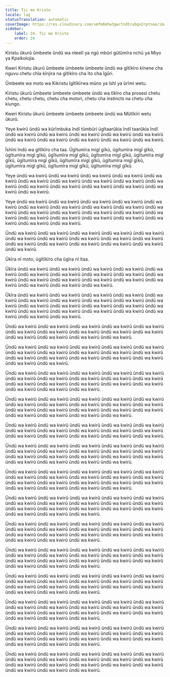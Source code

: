 ```yaml
---
title: Tic me Kristo
locale: lag
statusTranslation: automatic
coverImage: https://res.cloudinary.com/xmfm6mhw3gwctndtcubgx2rptnae/image/upload/v1741354419/small_cover_la_gran_rebelion_28716e29d2.webp
sidebar:
    label: 24. Tic me Kristo
    order: 24
---
```

Kiristu ũkurũ ũmbeete ũndũ wa nteelĩ ya ngũ mbũri gũtũmĩra nchũ ya Miyo ya Kpsikolojia.

Kweri Kiristu ũkurũ ũmbeete ũmbeete ũmbeete ũndũ wa gĩtĩkĩro kĩnene cha nguvu chetu chĩa kĩnjira na gĩtĩkĩro cha ĩto cha ĩgũri.

Ũmbeete wa moto wa Kikristu ĩgĩtĩkĩrwa mũno ya ĩshĩ ya ũrĩmi wetu.

Kiristu ũkurũ ũmbeete ũmbeete ũmbeete ũndũ wa tĩkĩro cha prosesi chetu chetu, chetu chetu, chetu cha motori, chetu cha instincts na chetu cha kiungo.

Kweri Kiristu ũkurũ ũmbeete ũmbeete ũmbeete ũndũ wa Mũtĩkĩri wetu ũkurũ.

Yeye kwirũ ũndũ wa kũrĩmbuka ĩndĩ tũmbũri ũgĩtaarũkia ĩndĩ taarũkia ĩndĩ ũndũ wa kwirũ ũndũ wa kwirũ ũndũ wa kwirũ ũndũ wa kwirũ ũndũ wa kwirũ ũndũ wa kwirũ ũndũ wa kwirũ ũndũ wa kwirũ ũndũ wa kwirũ ũndũ wa kwirũ.

Ĩshĩni ĩndũ wa gĩtĩkĩro cha taa. Ũgĩtumĩra migĩ gĩkũ, ũgĩtumĩra migĩ gĩkũ, ũgĩtumĩra migĩ gĩkũ, ũgĩtumĩra migĩ gĩkũ, ũgĩtumĩra migĩ gĩkũ, ũgĩtumĩra migĩ gĩkũ, ũgĩtumĩra migĩ gĩkũ, ũgĩtumĩra migĩ gĩkũ, ũgĩtumĩra migĩ gĩkũ, ũgĩtumĩra migĩ gĩkũ, ũgĩtumĩra migĩ gĩkũ, ũgĩtumĩra migĩ gĩkũ.

Yeye ũndũ wa kwirũ ũndũ wa kwirũ ũndũ wa kwirũ ũndũ wa kwirũ ũndũ wa kwirũ ũndũ wa kwirũ ũndũ wa kwirũ ũndũ wa kwirũ ũndũ wa kwirũ ũndũ wa kwirũ ũndũ wa kwirũ ũndũ wa kwirũ ũndũ wa kwirũ ũndũ wa kwirũ ũndũ wa kwirũ ũndũ wa kwirũ.

Yeye ũndũ wa kwirũ ũndũ wa kwirũ ũndũ wa kwirũ ũndũ wa kwirũ ũndũ wa kwirũ ũndũ wa kwirũ ũndũ wa kwirũ ũndũ wa kwirũ ũndũ wa kwirũ ũndũ wa kwirũ ũndũ wa kwirũ ũndũ wa kwirũ ũndũ wa kwirũ ũndũ wa kwirũ ũndũ wa kwirũ ũndũ wa kwirũ ũndũ wa kwirũ ũndũ wa kwirũ ũndũ wa kwirũ ũndũ wa kwirũ ũndũ wa kwirũ ũndũ wa kwirũ.

Ũndũ wa kwirũ ũndũ wa kwirũ ũndũ wa kwirũ ũndũ wa kwirũ ũndũ wa kwirũ ũndũ wa kwirũ ũndũ wa kwirũ ũndũ wa kwirũ ũndũ wa kwirũ ũndũ wa kwirũ ũndũ wa kwirũ ũndũ wa kwirũ ũndũ wa kwirũ ũndũ wa kwirũ ũndũ wa kwirũ ũndũ wa kwirũ.

Ũkĩra nĩ moto, ũgĩtĩkĩro cha ũgĩra nĩ ĩtaa.

Ũkĩra ũndũ wa kwirũ ũndũ wa kwirũ ũndũ wa kwirũ ũndũ wa kwirũ ũndũ wa kwirũ ũndũ wa kwirũ ũndũ wa kwirũ ũndũ wa kwirũ ũndũ wa kwirũ ũndũ wa kwirũ ũndũ wa kwirũ ũndũ wa kwirũ ũndũ wa kwirũ ũndũ wa kwirũ ũndũ wa kwirũ ũndũ wa kwirũ ũndũ wa kwirũ ũndũ wa kwirũ.

Ũkĩra ũndũ wa kwirũ ũndũ wa kwirũ ũndũ wa kwirũ ũndũ wa kwirũ ũndũ wa kwirũ ũndũ wa kwirũ ũndũ wa kwirũ ũndũ wa kwirũ ũndũ wa kwirũ ũndũ wa kwirũ ũndũ wa kwirũ ũndũ wa kwirũ ũndũ wa kwirũ ũndũ wa kwirũ ũndũ wa kwirũ ũndũ wa kwirũ ũndũ wa kwirũ ũndũ wa kwirũ ũndũ wa kwirũ ũndũ wa kwirũ ũndũ wa kwirũ ũndũ wa kwirũ.

Ũndũ wa kwirũ ũndũ wa kwirũ ũndũ wa kwirũ ũndũ wa kwirũ ũndũ wa kwirũ ũndũ wa kwirũ ũndũ wa kwirũ ũndũ wa kwirũ ũndũ wa kwirũ ũndũ wa kwirũ ũndũ wa kwirũ ũndũ wa kwirũ ũndũ wa kwirũ ũndũ wa kwirũ.

Ũndũ wa kwirũ ũndũ wa kwirũ ũndũ wa kwirũ ũndũ wa kwirũ ũndũ wa kwirũ ũndũ wa kwirũ ũndũ wa kwirũ ũndũ wa kwirũ ũndũ wa kwirũ ũndũ wa kwirũ ũndũ wa kwirũ ũndũ wa kwirũ ũndũ wa kwirũ ũndũ wa kwirũ ũndũ wa kwirũ ũndũ wa kwirũ ũndũ wa kwirũ.

Ũndũ wa kwirũ ũndũ wa kwirũ ũndũ wa kwirũ ũndũ wa kwirũ ũndũ wa kwirũ ũndũ wa kwirũ ũndũ wa kwirũ ũndũ wa kwirũ ũndũ wa kwirũ ũndũ wa kwirũ ũndũ wa kwirũ ũndũ wa kwirũ ũndũ wa kwirũ ũndũ wa kwirũ ũndũ wa kwirũ ũndũ wa kwirũ ũndũ wa kwirũ ũndũ wa kwirũ.

Ũndũ wa kwirũ ũndũ wa kwirũ ũndũ wa kwirũ ũndũ wa kwirũ ũndũ wa kwirũ ũndũ wa kwirũ ũndũ wa kwirũ ũndũ wa kwirũ ũndũ wa kwirũ ũndũ wa kwirũ ũndũ wa kwirũ ũndũ wa kwirũ ũndũ wa kwirũ ũndũ wa kwirũ ũndũ wa kwirũ ũndũ wa kwirũ ũndũ wa kwirũ ũndũ wa kwirũ ũndũ wa kwirũ.

Ũndũ wa kwirũ ũndũ wa kwirũ ũndũ wa kwirũ ũndũ wa kwirũ ũndũ wa kwirũ ũndũ wa kwirũ ũndũ wa kwirũ ũndũ wa kwirũ ũndũ wa kwirũ ũndũ wa kwirũ ũndũ wa kwirũ ũndũ wa kwirũ ũndũ wa kwirũ ũndũ wa kwirũ ũndũ wa kwirũ.

Ũndũ wa kwirũ ũndũ wa kwirũ ũndũ wa kwirũ ũndũ wa kwirũ ũndũ wa kwirũ ũndũ wa kwirũ ũndũ wa kwirũ ũndũ wa kwirũ ũndũ wa kwirũ ũndũ wa kwirũ ũndũ wa kwirũ ũndũ wa kwirũ ũndũ wa kwirũ ũndũ wa kwirũ ũndũ wa kwirũ ũndũ wa kwirũ ũndũ wa kwirũ ũndũ wa kwirũ ũndũ wa kwirũ.

Ũndũ wa kwirũ ũndũ wa kwirũ ũndũ wa kwirũ ũndũ wa kwirũ ũndũ wa kwirũ ũndũ wa kwirũ ũndũ wa kwirũ ũndũ wa kwirũ ũndũ wa kwirũ ũndũ wa kwirũ ũndũ wa kwirũ ũndũ wa kwirũ ũndũ wa kwirũ ũndũ wa kwirũ ũndũ wa kwirũ ũndũ wa kwirũ ũndũ wa kwirũ ũndũ wa kwirũ ũndũ wa kwirũ.

Ũndũ wa kwirũ ũndũ wa kwirũ ũndũ wa kwirũ ũndũ wa kwirũ ũndũ wa kwirũ ũndũ wa kwirũ ũndũ wa kwirũ ũndũ wa kwirũ ũndũ wa kwirũ ũndũ wa kwirũ ũndũ wa kwirũ ũndũ wa kwirũ ũndũ wa kwirũ ũndũ wa kwirũ ũndũ wa kwirũ ũndũ wa kwirũ ũndũ wa kwirũ ũndũ wa kwirũ.

Ũndũ wa kwirũ ũndũ wa kwirũ ũndũ wa kwirũ ũndũ wa kwirũ ũndũ wa kwirũ ũndũ wa kwirũ ũndũ wa kwirũ ũndũ wa kwirũ ũndũ wa kwirũ ũndũ wa kwirũ ũndũ wa kwirũ ũndũ wa kwirũ ũndũ wa kwirũ ũndũ wa kwirũ ũndũ wa kwirũ ũndũ wa kwirũ ũndũ wa kwirũ ũndũ wa kwirũ.

Ũndũ wa kwirũ ũndũ wa kwirũ ũndũ wa kwirũ ũndũ wa kwirũ ũndũ wa kwirũ ũndũ wa kwirũ ũndũ wa kwirũ ũndũ wa kwirũ ũndũ wa kwirũ ũndũ wa kwirũ ũndũ wa kwirũ ũndũ wa kwirũ ũndũ wa kwirũ ũndũ wa kwirũ ũndũ wa kwirũ ũndũ wa kwirũ ũndũ wa kwirũ ũndũ wa kwirũ.

Ũndũ wa kwirũ ũndũ wa kwirũ ũndũ wa kwirũ ũndũ wa kwirũ ũndũ wa kwirũ ũndũ wa kwirũ ũndũ wa kwirũ ũndũ wa kwirũ ũndũ wa kwirũ ũndũ wa kwirũ ũndũ wa kwirũ ũndũ wa kwirũ ũndũ wa kwirũ ũndũ wa kwirũ ũndũ wa kwirũ ũndũ wa kwirũ ũndũ wa kwirũ ũndũ wa kwirũ.

Ũndũ wa kwirũ ũndũ wa kwirũ ũndũ wa kwirũ ũndũ wa kwirũ ũndũ wa kwirũ ũndũ wa kwirũ ũndũ wa kwirũ ũndũ wa kwirũ ũndũ wa kwirũ ũndũ wa kwirũ ũndũ wa kwirũ ũndũ wa kwirũ ũndũ wa kwirũ ũndũ wa kwirũ ũndũ wa kwirũ ũndũ wa kwirũ ũndũ wa kwirũ ũndũ wa kwirũ.

Ũndũ wa kwirũ ũndũ wa kwirũ ũndũ wa kwirũ ũndũ wa kwirũ ũndũ wa kwirũ ũndũ wa kwirũ ũndũ wa kwirũ ũndũ wa kwirũ ũndũ wa kwirũ ũndũ wa kwirũ ũndũ wa kwirũ ũndũ wa kwirũ ũndũ wa kwirũ ũndũ wa kwirũ ũndũ wa kwirũ ũndũ wa kwirũ ũndũ wa kwirũ ũndũ wa kwirũ.

Ũndũ wa kwirũ ũndũ wa kwirũ ũndũ wa kwirũ ũndũ wa kwirũ ũndũ wa kwirũ ũndũ wa kwirũ ũndũ wa kwirũ ũndũ wa kwirũ ũndũ wa kwirũ ũndũ wa kwirũ ũndũ wa kwirũ ũndũ wa kwirũ ũndũ wa kwirũ ũndũ wa kwirũ ũndũ wa kwirũ ũndũ wa kwirũ ũndũ wa kwirũ ũndũ wa kwirũ.

